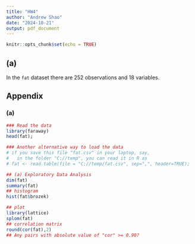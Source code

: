 ```yaml
---
title: "HW4"
author: "Andrew Shao"
date: "2024-10-21"
output: pdf_document
---
```


```r
knitr::opts_chunk$set(echo = TRUE)
```

## (a)
In the `fat` dataset there are 252 observations and 18 variables.

## Appendix
### (a)
```r
### Read the data 
library(faraway)
head(fat); 

### Another alternative way to load the data
# if you save this file "fat.csv" in your laptop, say, 
#   in the folder "C://temp", you can read it in R as
# fat <- read.table(file = "C://temp/fat.csv", sep=",", header=TRUE);

## (a) Exploratory Data Analysis 
dim(fat)
summary(fat)
## histogram 
hist(fat$brozek)

## plot
library(lattice)
splom(fat)
## correlation matrix 
round(cor(fat),2)
## Any pairs with absolute value of "cor" >= 0.90? 
```